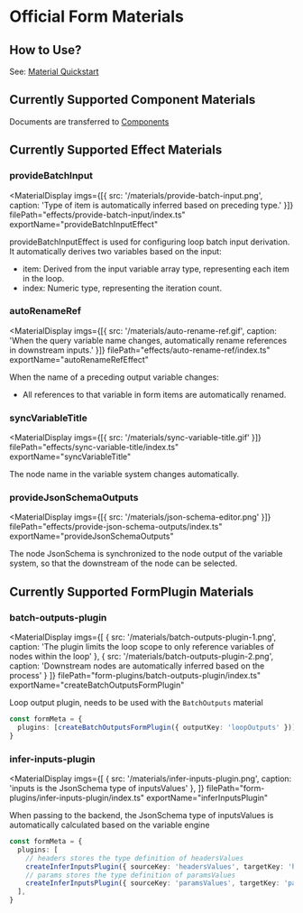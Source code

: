
# Official Form Materials

## How to Use?

See: [Material Quickstart](/guide/materials/introduction.html)


## Currently Supported Component Materials

Documents are transferred to [Components](/guide/materials/components/type-selector.html)

## Currently Supported Effect Materials

### provideBatchInput

<MaterialDisplay
  imgs={[{ src: '/materials/provide-batch-input.png', caption: 'Type of item is automatically inferred based on preceding type.' }]}
  filePath="effects/provide-batch-input/index.ts"
  exportName="provideBatchInputEffect"
>
  provideBatchInputEffect is used for configuring loop batch input derivation. It automatically derives two variables based on the input:
  - item: Derived from the input variable array type, representing each item in the loop.
  - index: Numeric type, representing the iteration count.
</MaterialDisplay>

### autoRenameRef

<MaterialDisplay
  imgs={[{ src: '/materials/auto-rename-ref.gif', caption: 'When the query variable name changes, automatically rename references in downstream inputs.' }]}
  filePath="effects/auto-rename-ref/index.ts"
  exportName="autoRenameRefEffect"
>
  When the name of a preceding output variable changes:
  - All references to that variable in form items are automatically renamed.
</MaterialDisplay>

### syncVariableTitle

<MaterialDisplay
  imgs={[{ src: '/materials/sync-variable-title.gif'  }]}
  filePath="effects/sync-variable-title/index.ts"
  exportName="syncVariableTitle"
>
  The node name in the variable system changes automatically.
</MaterialDisplay>

### provideJsonSchemaOutputs

<MaterialDisplay
  imgs={[{ src: '/materials/json-schema-editor.png' }]}
  filePath="effects/provide-json-schema-outputs/index.ts"
  exportName="provideJsonSchemaOutputs"
>
  The node JsonSchema is synchronized to the node output of the variable system, so that the downstream of the node can be selected.
</MaterialDisplay>

## Currently Supported FormPlugin Materials

### batch-outputs-plugin

<MaterialDisplay
  imgs={[
    { src: '/materials/batch-outputs-plugin-1.png', caption: 'The plugin limits the loop scope to only reference variables of nodes within the loop' },
    { src: '/materials/batch-outputs-plugin-2.png', caption: 'Downstream nodes are automatically inferred based on the process' }
  ]}
  filePath="form-plugins/batch-outputs-plugin/index.ts"
  exportName="createBatchOutputsFormPlugin"
>
  Loop output plugin, needs to be used with the `BatchOutputs` material

  ```typescript
  const formMeta = {
    plugins: [createBatchOutputsFormPlugin({ outputKey: 'loopOutputs' })],
  }
  ```
</MaterialDisplay>


### infer-inputs-plugin

<MaterialDisplay
  imgs={[
    { src: '/materials/infer-inputs-plugin.png', caption: 'inputs is the JsonSchema type of inputsValues' },
  ]}
  filePath="form-plugins/infer-inputs-plugin/index.ts"
  exportName="inferInputsPlugin"
>
  When passing to the backend, the JsonSchema type of inputsValues is automatically calculated based on the variable engine

  ```typescript
  const formMeta = {
    plugins: [
      // headers stores the type definition of headersValues
      createInferInputsPlugin({ sourceKey: 'headersValues', targetKey: 'headers' }),
      // params stores the type definition of paramsValues
      createInferInputsPlugin({ sourceKey: 'paramsValues', targetKey: 'params' }),
    ],
  }
  ```
</MaterialDisplay>
